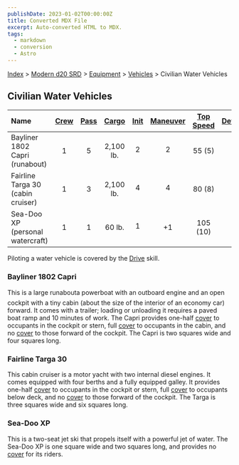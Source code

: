 ```yaml
---
publishDate: 2023-01-02T00:00:00Z
title: Converted MDX File
excerpt: Auto-converted HTML to MDX.
tags:
  - markdown
  - conversion
  - Astro
---
```


[Index](-index) > [Modern d20 SRD](modern-d20-srd-index) > [Equipment](modern-d20-srd-equipment-index) > [Vehicles](modern-d20-srd-equipment-equipment-vehicles) > Civilian Water Vehicles

## Civilian Water Vehicles

| Name                              | [Crew](modern-d20-srd-equipment-equipment-vehicles) | [Pass](modern-d20-srd-equipment-equipment-vehicles) | [Cargo](modern-d20-srd-equipment-equipment-vehicles) | [Init](modern-d20-srd-equipment-equipment-vehicles) | [Maneuver](modern-d20-srd-equipment-equipment-vehicles) | [Top Speed](modern-d20-srd-equipment-equipment-vehicles) | [Defense](modern-d20-srd-equipment-equipment-vehicles) | [Hardness](modern-d20-srd-equipment-equipment-vehicles) | [Hit Points](modern-d20-srd-equipment-equipment-vehicles) | [Size](modern-d20-srd-equipment-equipment-vehicles) | [Purchase DC](modern-d20-srd-equipment-equipment-vehicles) | [Restriction](modern-d20-srd-equipment-equipment-vehicles) |
| :-------------------------------- | :-------------------------------------------------: | :-------------------------------------------------: | :--------------------------------------------------: | :-------------------------------------------------: | :-----------------------------------------------------: | :------------------------------------------------------: | :----------------------------------------------------: | :-----------------------------------------------------: | :-------------------------------------------------------: | :-------------------------------------------------: | :--------------------------------------------------------: | ---------------------------------------------------------: |
| Bayliner 1802 Capri (runabout)    |                          1                          |                          5                          |                      2,100 lb.                       |                          2                          |                            2                            |                          55 (5)                          |                           8                            |                            5                            |                            28                             |                          H                          |                             28                             |                                                   Lic (+1) |
| Fairline Targa 30 (cabin cruiser) |                          1                          |                          3                          |                      2,100 lb.                       |                          4                          |                            4                            |                          80 (8)                          |                           6                            |                            5                            |                            40                             |                          G                          |                             32                             |                                                   Lic (+1) |
| Sea-Doo XP (personal watercraft)  |                          1                          |                          1                          |                        60 lb.                        |                          1                          |                           +1                            |                         105 (10)                         |                           9                            |                            5                            |                            22                             |                          L                          |                             24                             |                                                   Lic (+1) |

Piloting a water vehicle is covered by the [Drive](modern-d20-srd-skills-drive) skill.

### Bayliner 1802 Capri

This is a large runabouta powerboat with an outboard engine and an open cockpit with a tiny cabin (about the size of the interior of an economy car) forward. It comes with a trailer; loading or unloading it requires a paved boat ramp and 10 minutes of work. The Capri provides one-half [cover](modern-d20-srd-combat-cover) to occupants in the cockpit or stern, full [cover](modern-d20-srd-combat-cover) to occupants in the cabin, and no [cover](modern-d20-srd-combat-cover) to those forward of the cockpit. The Capri is two squares wide and four squares long.

### Fairline Targa 30

This cabin cruiser is a motor yacht with two internal diesel engines. It comes equipped with four berths and a fully equipped galley. It provides one-half [cover](modern-d20-srd-combat-cover) to occupants in the cockpit or stern, full [cover](modern-d20-srd-combat-cover) to occupants below deck, and no [cover](modern-d20-srd-combat-cover) to those forward of the cockpit. The Targa is three squares wide and six squares long.

### Sea-Doo XP

This is a two-seat jet ski that propels itself with a powerful jet of water. The Sea-Doo XP is one square wide and two squares long, and provides no [cover](modern-d20-srd-combat-cover) for its riders.
